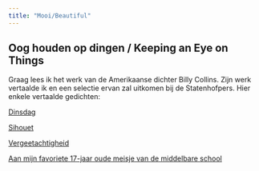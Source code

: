 ```yaml
---
title: "Mooi/Beautiful"
---
```



## Oog houden op dingen / Keeping an Eye on Things

Graag lees ik het werk van de Amerikaanse dichter Billy Collins. Zijn werk vertaalde ik en een selectie ervan zal uitkomen bij de Statenhofpers. Hier enkele vertaalde gedichten:

[Dinsdag](Dinsdag.pdf)

[Sihouet](Silhouet.pdf)

[Vergeetachtigheid](Vergeetachtigheid.pdf)

[Aan mijn favoriete 17-jaar oude meisje van de middelbare school](Aan_mijn_favoriete_17.pdf)